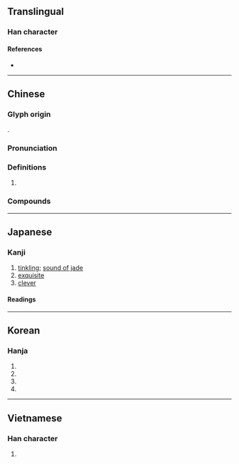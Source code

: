 {{character info}}
==Translingual==

===Han character===
{{Han char|rn=96|rad=玉|as=05|sn=9|four=18137,18132|canj=MGOII|ids=⿰𤣩令}}

====References====
* {{Han ref|kx=0728.230|dkj=20888|dj=1140.200|hdz=21108.010|uh=73B2|ud=29618|bh=ACC2|bd=44226}}

----

==Chinese==
{{zh-forms}}

===Glyph origin===
{{Han etym}}
{{Han compound|玉|令|c1=s|c2=p|t1=jade|ls=psc}}.

===Pronunciation===
{{zh-pron
|m=líng
|c=ling4
|mn=lêng/qz,xm,zz:lîn/tw:lin
|mn-t=lêng5
|mc=y
|oc=y
|cat=
}}

===Definitions===
{{zh-hanzi}}

# {{n-g|Used in compounds below.}}

===Compounds===
{{zh-der|嬌小玲瓏|小巧玲瓏|八面玲瓏|四面玲瓏|剔透玲瓏|玲瓏|玲瓏剔透|玲玎|玲玲|瓏玲|玲琅|喝玲瑯:hoah-lin-long;Min Nan}}

----

==Japanese==

===Kanji===
{{ja-kanji|grade=|rs=玉05}}

# [[tinkling]]; [[sound of jade]]
# [[exquisite]]
# [[clever]]

====Readings====
{{ja-readings
|goon=りょう
|kanon=れい
|kun=
}}

----

==Korean==

===Hanja===
{{ko-hanja|hangeul=[[령]]>[[영]]|eumhun=|rv=ryeong>yeong|mr=ryŏng>yŏng|y=lyeng><sup>l</sup>yeng}}

# {{hanja form of|옥소리|[[sound of jade]]; [[jade clinking together]]|noun}}
# {{hanja form of|곱다|[[pretty]]|verb}}
# {{hanja form of|투명하다|[[transparent]]|verb}}
# {{hanja form of|영롱하다|[[bright]]|verb}}

----

==Vietnamese==

===Han character===
{{vi-readings|reading=lính, linh|rs=玉05}}

# {{rfdef|vi|sort=玉05}}